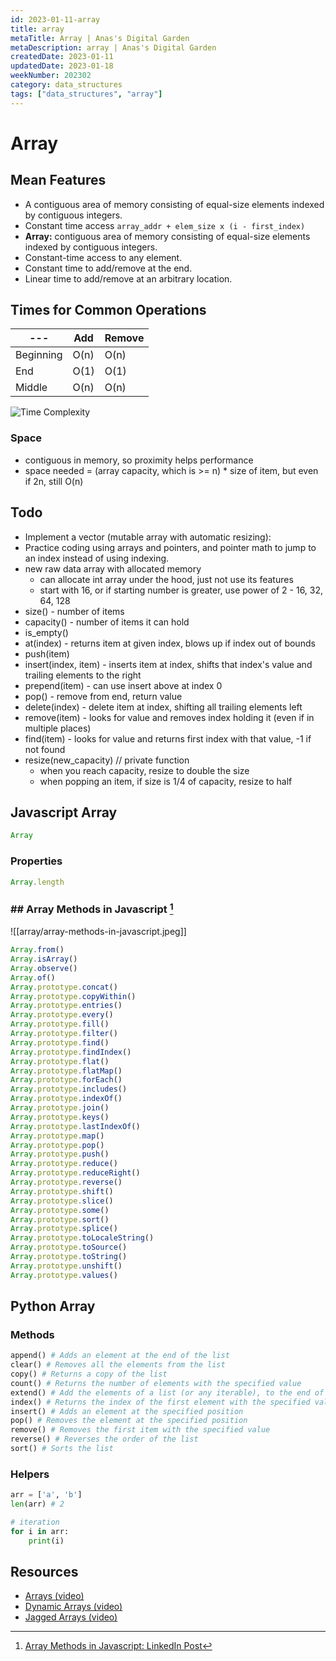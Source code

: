 ```yaml
---
id: 2023-01-11-array
title: array
metaTitle: Array | Anas's Digital Garden
metaDescription: array | Anas's Digital Garden
createdDate: 2023-01-11
updatedDate: 2023-01-18
weekNumber: 202302
category: data_structures
tags: ["data_structures", "array"]
---
```


# Array

## Mean Features

- A contiguous area of memory consisting of equal-size elements indexed by contiguous integers.
- Constant time access `array_addr + elem_size x (i - first_index)`
- **Array:** contiguous area of memory consisting of equal-size elements indexed by contiguous integers.
- Constant-time access to any element.
- Constant time to add/remove at the end.
- Linear time to add/remove at an arbitrary location.

## Times for Common Operations

| ---       | Add  | Remove |
| --------- | ---- | ------ |
| Beginning | O(n) | O(n)   |
| End       | O(1) | O(1)   |
| Middle | O(n) | O(n)   |

![Time Complexity](./array/arrays-time-complexity.png)

### Space

- contiguous in memory, so proximity helps performance
- space needed = (array capacity, which is >= n) \* size of item, but even if 2n, still O(n)

## Todo

- Implement a vector (mutable array with automatic resizing):
- Practice coding using arrays and pointers, and pointer math to jump to an index instead of using indexing.
- new raw data array with allocated memory
  - can allocate int array under the hood, just not use its features
  - start with 16, or if starting number is greater, use power of 2 - 16, 32, 64, 128
- size() - number of items
- capacity() - number of items it can hold
- is_empty()
- at(index) - returns item at given index, blows up if index out of bounds
- push(item)
- insert(index, item) - inserts item at index, shifts that index's value and trailing elements to the right
- prepend(item) - can use insert above at index 0
- pop() - remove from end, return value
- delete(index) - delete item at index, shifting all trailing elements left
- remove(item) - looks for value and removes index holding it (even if in multiple places)
- find(item) - looks for value and returns first index with that value, -1 if not found
- resize(new_capacity) // private function
  - when you reach capacity, resize to double the size
  - when popping an item, if size is 1/4 of capacity, resize to half

## Javascript Array

```javascript
Array
```

### Properties

```javascript
Array.length
```

### ## Array Methods in Javascript [^1]

![[array/array-methods-in-javascript.jpeg]]

```javascript
Array.from()
Array.isArray()
Array.observe()
Array.of()
Array.prototype.concat()
Array.prototype.copyWithin()
Array.prototype.entries()
Array.prototype.every()
Array.prototype.fill()
Array.prototype.filter()
Array.prototype.find()
Array.prototype.findIndex()
Array.prototype.flat()
Array.prototype.flatMap()
Array.prototype.forEach()
Array.prototype.includes()
Array.prototype.indexOf()
Array.prototype.join()
Array.prototype.keys()
Array.prototype.lastIndexOf()
Array.prototype.map()
Array.prototype.pop()
Array.prototype.push()
Array.prototype.reduce()
Array.prototype.reduceRight()
Array.prototype.reverse()
Array.prototype.shift()
Array.prototype.slice()
Array.prototype.some()
Array.prototype.sort()
Array.prototype.splice()
Array.prototype.toLocaleString()
Array.prototype.toSource()
Array.prototype.toString()
Array.prototype.unshift()
Array.prototype.values()
```

## Python Array

### Methods

```python
append() # Adds an element at the end of the list
clear() # Removes all the elements from the list
copy() # Returns a copy of the list
count() # Returns the number of elements with the specified value
extend() # Add the elements of a list (or any iterable), to the end of the current list
index() # Returns the index of the first element with the specified value
insert() # Adds an element at the specified position
pop() # Removes the element at the specified position
remove() # Removes the first item with the specified value
reverse() # Reverses the order of the list
sort() # Sorts the list
```

### Helpers

```python
arr = ['a', 'b']
len(arr) # 2

# iteration
for i in arr:
    print(i)
```

## Resources

- [Arrays (video)](https://www.coursera.org/learn/data-structures/lecture/OsBSF/arrays)
- [Dynamic Arrays (video)](https://www.coursera.org/learn/data-structures/lecture/EwbnV/dynamic-arrays)
- [Jagged Arrays (video)](https://www.youtube.com/watch?v=1jtrQqYpt7g)

[^1]: [Array Methods in Javascript: LinkedIn Post]( <https://www.linkedin.com/feed/update/urn:li:activity:7020322961932861440?utm_source=share&utm_medium=member_desktop>)
